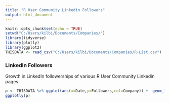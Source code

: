 ```yaml
---
title: "R User Community Linkedin Followers"
output: html_document
---
```


```r
knitr::opts_chunk$set(echo = TRUE)
setwd("C:/Users/kilbi/Documents/Companies/")
library(tidyverse)
library(plotly)
library(ggplot2)
THISDATA <- read_csv("C:/Users/kilbi/Documents/Companies/R-List.csv")


```

### LinkedIn Followers


Growth in LinkedIn followerships of various R User Community Linkedin pages.


```r

p <- THISDATA %>% ggplot(aes(x=Date,y=Followers,col=Company)) +  geom_line() + theme_bw()
ggplotly(p)
```
